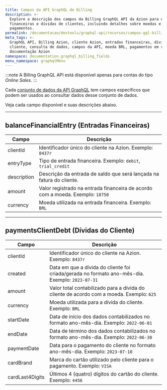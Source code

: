 ```yaml
---
title: Campos da API GraphQL de Billing
description: >-
  Explore a descrição dos campos da Billing GraphQL API da Azion para entradas
  financeiras e dívidas de clientes, incluindo detalhes sobre moedas e
  pagamentos.
permalink: /documentacao/devtools/graphql-api/recursos/campos-gql-billing/
meta_tags: >-
  GraphQL API, Billing Azion, cliente Azion, entradas financeiras, dívidas do
  cliente, consulta de dados, campos da API, moeda BRL, pagamentos em real,
  documentação Azion
namespace: documentation_graphql_billing_fields
menu_namespace: graphqlMenu
---
```


:::note
A Billing GraphQL API está disponível apenas para contas do tipo *Online Sales*.
:::

Cada [conjunto de dados da API GraphQL](/pt-br/documentacao/devtools/graphql-api/recursos/#conjuntos-de-dados) tem campos específicos que podem ser usados ao consultar dados desse conjunto de dados.

Veja cada campo disponível e suas descrições abaixo.

---

## balanceFinancialEntry (Entradas Financeiras)

| Campo | Descrição |
| ----- | --------- |
| clientId | Identificador único do cliente na Azion. Exemplo: `8437r` |
| entryType | Tipo de entrada financeira. Exemplo: `debit`, `trial_credit` |
| description | Descrição da entrada de saldo que será lançada na fatura do cliente. |
| amount | Valor registrado na entrada financeira de acordo com a moeda. Exemplo: `18750` |
| currency | Moeda utilizada na entrada financeira. Exemplo: `BRL` |

---

## paymentsClientDebt (Dívidas do Cliente)

| Campo | Descrição |
| ----- | --------- |
| clientId | Identificador único do cliente na Azion. Exemplo: `8437r` |
| created | Data em que a dívida do cliente foi criada/gerada no formato ano-mês-dia. Exemplo: `2023-07-31` |
| amount | Valor total contabilizado para a dívida do cliente de acordo com a moeda. Exemplo: `625` |
| currency | Moeda utilizada para a dívida do cliente. Exemplo: `BRL` |
| startDate | Data de início dos dados contabilizados no formato ano-mês-dia. Exemplo: `2022-06-01` |
| endDate | Data de término dos dados contabilizados no formato ano-mês-dia. Exemplo: `2022-06-30` |
| paymentDate | Data para o pagamento do cliente no formato ano-mês-dia. Exemplo: `2023-07-10` |
| cardBrand | Marca do cartão utilizado pelo cliente para o pagamento. Exemplo: `VISA` |
| cardLast4Digits | Últimos 4 (quatro) dígitos do cartão do cliente. Exemplo: `4456` |
